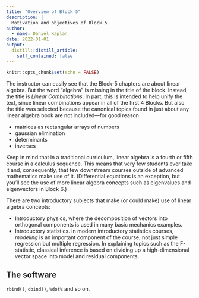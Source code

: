 ```yaml
---
title: "Overview of Block 5"
description: |
  Motivation and objectives of Block 5
author:
  - name: Daniel Kaplan
date: 2022-01-01
output:
  distill::distill_article:
    self_contained: false
---
```



```r
knitr::opts_chunk$set(echo = FALSE)
```

The instructor can easily see that the Block-5 chapters are about linear algebra. But the word "algebra" is missing in the title of the block. Instead, the title is *Linear Combinations*. In part, this is intended to help unify the text, since linear combinations appear in all of the first 4 Blocks. But also the title was selected because the canonical topics found in just about any linear algebra book are not included---for good reason.

- matrices as rectangular arrays of numbers
- gaussian elimination
- determinants
- inverses

Keep in mind that in a traditional curriculum, linear algebra is a fourth or fifth course in a calculus sequence. This means that very few students ever take it and, consequently, that few downstream courses outside of advanced mathematics make use of it. (Differential equations is an exception, but you'll see the use of more linear algebra concepts such as eigenvalues and eigenvectors in Block 6.)

There are two introductory subjects that make (or could make) use of linear algebra concepts:

- Introductory physics, where the decomposition of vectors into orthogonal components is used in many basic mechanics examples.
- Introductory statistics. In modern introductory statistics courses, *modeling* is an important component of the course, not just simple regression but multiple regression. In explaining topics such as the F-statistic, classical inference is based on dividing up a high-dimensional vector space into model and residual components.


## The software

`rbind()`, `cbind()`, `%dot%` and so on.



